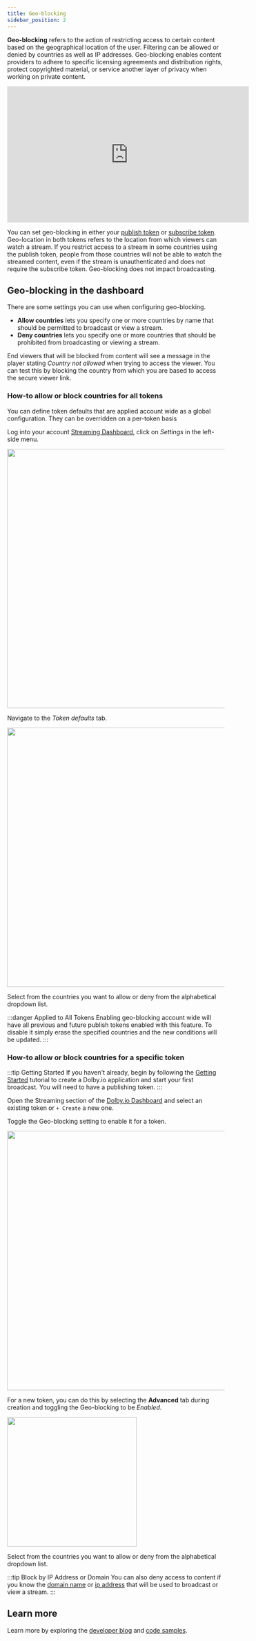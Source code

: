 ```yaml
---
title: Geo-blocking
sidebar_position: 2
---
```


**Geo-blocking** refers to the action of restricting access to certain content based on the geographical location of the user. Filtering can be allowed or denied by countries as well as IP addresses. Geo-blocking enables content providers to adhere to specific licensing agreements and distribution rights, protect copyrighted material, or service another layer of privacy when working on private content.

<div className="youtube-container">
  <iframe
    width="560"
    height="315"
    src="https://www.youtube.com/embed/n4iXAJuw-aM"
    title="YouTube video player"
    frameborder="0"
    allow="accelerometer; autoplay; clipboard-write; encrypted-media; gyroscope; picture-in-picture; web-share"
    allowfullscreen
  ></iframe>
</div>

You can set geo-blocking in either your [publish token](/millicast/streaming-dashboard/managing-your-tokens.mdx) or [subscribe token](/millicast/streaming-dashboard/subscribe-tokens.mdx). Geo-location in both tokens refers to the location from which viewers can watch a stream. If you restrict access to a stream in some countries using the publish token, people from those countries will not be able to watch the streamed content, even if the stream is unauthenticated and does not require the subscribe token. Geo-blocking does not impact broadcasting.

## Geo-blocking in the dashboard

There are some settings you can use when configuring geo-blocking.

- **Allow countries** lets you specify one or more countries by name that should be permitted to broadcast or view a stream.
- **Deny countries** lets you specify one or more countries that should be prohibited from broadcasting or viewing a stream.

End viewers that will be blocked from content will see a message in the player stating _Country not allowed_ when trying to access the viewer. You can test this by blocking the country from which you are based to access the secure viewer link.

### How-to allow or block countries for all tokens

You can define token defaults that are applied account wide as a global configuration. They can be overridden on a per-token basis

Log into your account [Streaming Dashboard](/millicast/streaming-dashboard/index.mdx), click on _Settings_ in the left-side menu.


<div class="center-container">
  <img src={TokensMainSettings} width="600" />
</div>

Navigate to the _Token defaults_ tab.


<div class="center-container">
  <img src={GeoBlockingTab} width="600" />
</div>

Select from the countries you want to allow or deny from the alphabetical dropdown list.

:::danger Applied to All Tokens
Enabling geo-blocking account wide will have all previous and future publish tokens enabled with this feature. To disable it simply erase the specified countries and the new conditions will be updated.
:::

### How-to allow or block countries for a specific token

:::tip Getting Started
If you haven't already, begin by following the [Getting Started](/millicast/introduction-to-streaming-apis.mdx) tutorial to create a Dolby.io application and start your first broadcast. You will need to have a publishing token.
:::

Open the Streaming section of the [Dolby.io Dashboard](/millicast/streaming-dashboard/index.mdx) and select an existing token or `+ Create` a new one.

Toggle the Geo-blocking setting to enable it for a token.


<div class="center-container">
  <img src={DashPublishGeoBlock} width="600" />
</div>

For a new token, you can do this by selecting the **Advanced** tab during creation and toggling the Geo-blocking to be _Enabled_.


<div class="center-container">
  <img src={DashCreateGeoBlock} width="300" />
</div>

Select from the countries you want to allow or deny from the alphabetical dropdown list.

:::tip Block by IP Address or Domain
You can also deny access to content if you know the [domain name](/millicast/distribution/access-control/allowed-origins.md) or [ip address](/millicast/distribution/access-control/allowed-origins.md) that will be used to broadcast or view a stream.
:::

## Learn more

Learn more by exploring the [developer blog](https://optiview.dolby.com/resources/blog/tag/distribution/) and [code samples](https://github.com/orgs/dolbyio-samples/repositories?q=distribution).
